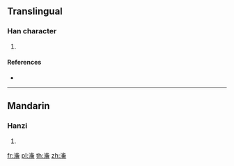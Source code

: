 {{character info/new}}
==Translingual==

===Han character===
{{Han char|rn=85|rad=水|as=14|sn=17|four=|canj=ENIC}}

# {{defn|Han|sort=水14}}

====References====
* {{Han ref|kx=0656.130|dkj=18509|dj=1066.170|hdz=31771.080|uh=6FE5|ud=28645}}

----

==Mandarin==

===Hanzi===
{{cmn-hanzi|pin=[[xī]] ([[xi1]]), [[yīn]] ([[yin1]]), [[yìn]] ([[yin4]])|wg=hsi<sup>1</sup>, yin<sup>1</sup>, yin<sup>4</sup>}}

# {{defn|lang=cmn|sort=水14}}

[[fr:濥]]
[[pl:濥]]
[[th:濥]]
[[zh:濥]]